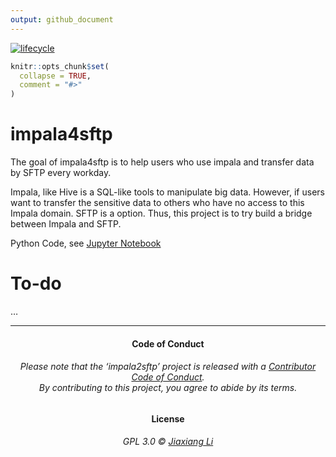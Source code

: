 ```yaml
---
output: github_document
---
```


<!-- README.md is generated from README.Rmd. Please edit that file -->

  [![lifecycle](https://img.shields.io/badge/lifecycle-maturing-blue.svg)](https://www.tidyverse.org/lifecycle/#maturing)

```r
knitr::opts_chunk$set(
  collapse = TRUE,
  comment = "#>"
)
```

# impala4sftp

The goal of impala4sftp is to help users who use impala and transfer data by SFTP every workday.

Impala, like Hive is a SQL-like tools to manipulate big data.
However, if users want to transfer the sensitive data to others who have no access to this Impala domain.
SFTP is a option. Thus, this project is to try build a bridge between Impala and SFTP.

Python Code, see [Jupyter Notebook](impala2sftp.ipynb)

# To-do

...

***

<h4 align="center">**Code of Conduct**</h4>

<h6 align="center">Please note that the 'impala2sftp' project is released with a [Contributor Code of Conduct](CODE_OF_CONDUCT.md).<br>By contributing to this project, you agree to abide by its terms.</h6>

<h4 align="center">**License**</h4>

<h6 align="center">GPL 3.0 &copy; [Jiaxiang Li](LICENSE.md)</h6>
